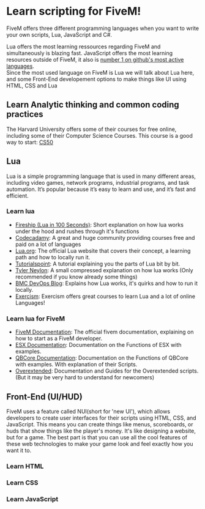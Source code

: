 # Learn scripting for FiveM!

FiveM offers three different programming languages when you want to write your own scripts,
Lua, JavaScript and C#.

Lua offers the most learning ressources regarding FiveM and simultaneously is blazing fast. JavaScript offers the most learning resources outside of FiveM, it also is 
[number 1 on github's most active languages](https://githut.info/). \
Since the most used language on FiveM is Lua we will talk about Lua here, and some Front-End developement options to make things like UI using HTML, CSS and Lua



## Learn Analytic thinking and common coding practices
The Harvard University offers some of their courses for free online, including some of their Computer Science Courses.
This course is a good way to start: [CS50](https://www.edx.org/learn/computer-science/harvard-university-cs50-s-introduction-to-computer-science)

## Lua
Lua is a simple programming language that is used in many different areas, including video games, network programs, industrial programs, and task automation. It’s popular because it’s easy to learn and use, and it’s fast and efficient.

### Learn lua
- [Fireship (Lua in 100 Seconds)](https://youtu.be/jUuqBZwwkQw): Short explanation on how lua works under the hood and rushes through it's functions
- [Codecadamy](https://www.codecademy.com/learn/learn-lua): A great and huge community providing courses free and paid on a lot of languages
- [Lua.org](https://www.lua.org/start.html): The official Lua website that covers their concept, a learning path and how to locally run it.
- [Tutorialspoint](https://www.tutorialspoint.com/lua/): A tutorial explaining you the parts of Lua bit by bit.
- [Tyler Neylon](https://tylerneylon.com/a/learn-lua/): A small compressed explanation on how lua works (Only recommended if you know already some things)
- [BMC DevOps Blog](https://www.bmc.com/blogs/lua-programming-language/): Explains how Lua works, it's quirks and how to run it locally.
- [Exercism](https://exercism.org/tracks/lua): Exercism offers great courses to learn Lua and a lot of online Languages!

### Learn lua for FiveM
- [FiveM Documentation](https://docs.fivem.net/docs/): The official fivem documentation, explaining on how to start as a FiveM developer.
- [ESX Documentation](https://documentation.esx-framework.org/): Documentation on the Functions of ESX with examples. 
- [QBCore Documentation](https://docs.qbcore.org/qbcore-documentation/): Documentation on the Functions of QBCore with examples. With explanation of their Scripts.
- [Overextended](https://overextended.dev/): Documentation and Guides for the Overextended scripts. (But it may be very hard to understand for newcomers)


## Front-End (UI/HUD)
FiveM uses a feature called NUI(short for 'new UI'), which allows developers to create user interfaces for their scripts using HTML, CSS, and JavaScript. 
This means you can create things like menus, scoreboards, or huds that show things like the player's money. It's like designing a website, but for a game. 
The best part is that you can use all the cool features of these web technologies to make your game look and feel exactly how you want it to.

### Learn HTML

### Learn CSS

### Learn JavaScript

